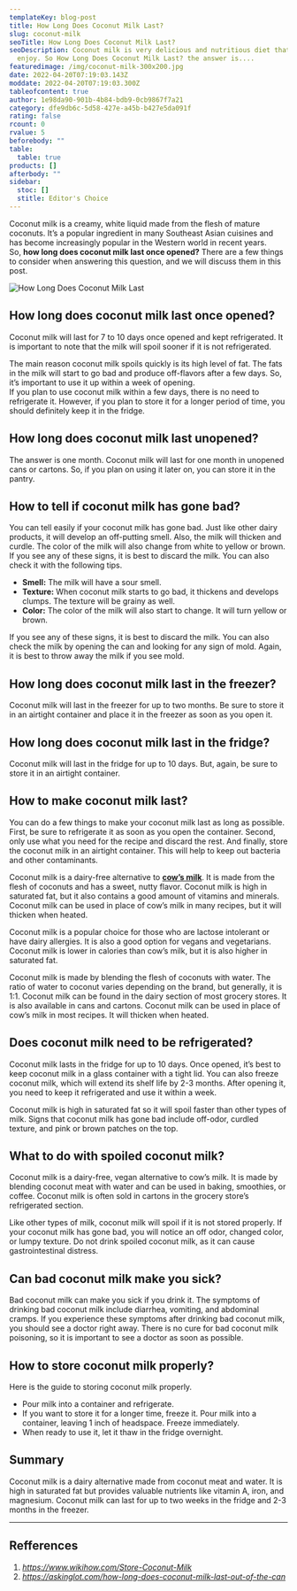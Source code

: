 ```yaml
---
templateKey: blog-post
title: How Long Does Coconut Milk Last?
slug: coconut-milk
seoTitle: How Long Does Coconut Milk Last?
seoDescription: Coconut milk is very delicious and nutritious diet that you can
  enjoy. So How Long Does Coconut Milk Last? the answer is....
featuredimage: /img/coconut-milk-300x200.jpg
date: 2022-04-20T07:19:03.143Z
moddate: 2022-04-20T07:19:03.300Z
tableofcontent: true
author: 1e98da90-901b-4b84-bdb9-0cb9867f7a21
category: dfe9db6c-5d58-427e-a45b-b427e5da091f
rating: false
rcount: 0
rvalue: 5
beforebody: ""
table:
  table: true
products: []
afterbody: ""
sidebar:
  stoc: []
  stitle: Editor's Choice
---
```

Coconut milk is a creamy, white liquid made from the flesh of mature coconuts. It’s a popular ingredient in many Southeast Asian cuisines and has become increasingly popular in the Western world in recent years. So, **how long does coconut milk last once opened?** There are a few things to consider when answering this question, and we will discuss them in this post.

![How Long Does Coconut Milk Last](/img/coconut-milk-300x200.jpg "How Long Does Coconut Milk Last")

## How long does coconut milk last once opened?

Coconut milk will last for 7 to 10 days once opened and kept refrigerated. It is important to note that the milk will spoil sooner if it is not refrigerated.

The main reason coconut milk spoils quickly is its high level of fat. The fats in the milk will start to go bad and produce off-flavors after a few days. So, it’s important to use it up within a week of opening.\
If you plan to use coconut milk within a few days, there is no need to refrigerate it. However, if you plan to store it for a longer period of time, you should definitely keep it in the fridge.

## How long does coconut milk last unopened?

The answer is one month. Coconut milk will last for one month in unopened cans or cartons. So, if you plan on using it later on, you can store it in the pantry.

## How to tell if coconut milk has gone bad?

You can tell easily if your coconut milk has gone bad. Just like other dairy products, it will develop an off-putting smell. Also, the milk will thicken and curdle. The color of the milk will also change from white to yellow or brown. If you see any of these signs, it is best to discard the milk. You can also check it with the following tips.

* **Smell:** The milk will have a sour smell.
* **Texture:** When coconut milk starts to go bad, it thickens and develops clumps. The texture will be grainy as well.
* **Color:** The color of the milk will also start to change. It will turn yellow or brown.

If you see any of these signs, it is best to discard the milk. You can also check the milk by opening the can and looking for any sign of mold. Again, it is best to throw away the milk if you see mold.

## How long does coconut milk last in the freezer?

Coconut milk will last in the freezer for up to two months. Be sure to store it in an airtight container and place it in the freezer as soon as you open it.

## How long does coconut milk last in the fridge?

Coconut milk will last in the fridge for up to 10 days. But, again, be sure to store it in an airtight container.

## How to make coconut milk last?

You can do a few things to make your coconut milk last as long as possible. First, be sure to refrigerate it as soon as you open the container. Second, only use what you need for the recipe and discard the rest. And finally, store the coconut milk in an airtight container. This will help to keep out bacteria and other contaminants.

Coconut milk is a dairy-free alternative to **[cow’s milk](https://en.wikipedia.org/wiki/Milk)**. It is made from the flesh of coconuts and has a sweet, nutty flavor. Coconut milk is high in saturated fat, but it also contains a good amount of vitamins and minerals. Coconut milk can be used in place of cow’s milk in many recipes, but it will thicken when heated.

Coconut milk is a popular choice for those who are lactose intolerant or have dairy allergies. It is also a good option for vegans and vegetarians. Coconut milk is lower in calories than cow’s milk, but it is also higher in saturated fat.

Coconut milk is made by blending the flesh of coconuts with water. The ratio of water to coconut varies depending on the brand, but generally, it is 1:1. Coconut milk can be found in the dairy section of most grocery stores. It is also available in cans and cartons. Coconut milk can be used in place of cow’s milk in most recipes. It will thicken when heated.

## Does coconut milk need to be refrigerated?

Coconut milk lasts in the fridge for up to 10 days. Once opened, it’s best to keep coconut milk in a glass container with a tight lid. You can also freeze coconut milk, which will extend its shelf life by 2-3 months. After opening it, you need to keep it refrigerated and use it within a week.

Coconut milk is high in saturated fat so it will spoil faster than other types of milk. Signs that coconut milk has gone bad include off-odor, curdled texture, and pink or brown patches on the top.

## What to do with spoiled coconut milk?

Coconut milk is a dairy-free, vegan alternative to cow’s milk. It is made by blending coconut meat with water and can be used in baking, smoothies, or coffee. Coconut milk is often sold in cartons in the grocery store’s refrigerated section.

Like other types of milk, coconut milk will spoil if it is not stored properly. If your coconut milk has gone bad, you will notice an off odor, changed color, or lumpy texture. Do not drink spoiled coconut milk, as it can cause gastrointestinal distress.

## Can bad coconut milk make you sick?

Bad coconut milk can make you sick if you drink it. The symptoms of drinking bad coconut milk include diarrhea, vomiting, and abdominal cramps. If you experience these symptoms after drinking bad coconut milk, you should see a doctor right away. There is no cure for bad coconut milk poisoning, so it is important to see a doctor as soon as possible.

## How to store coconut milk properly?

Here is the guide to storing coconut milk properly.

* Pour milk into a container and refrigerate.
* If you want to store it for a longer time, freeze it. Pour milk into a container, leaving 1 inch of headspace. Freeze immediately.
* When ready to use it, let it thaw in the fridge overnight.

## Summary

Coconut milk is a dairy alternative made from coconut meat and water. It is high in saturated fat but provides valuable nutrients like vitamin A, iron, and magnesium. Coconut milk can last for up to two weeks in the fridge and 2-3 months in the freezer.

- - -

## Refferences

1. *https://www.wikihow.com/Store-Coconut-Milk*
2. *https://askinglot.com/how-long-does-coconut-milk-last-out-of-the-can*